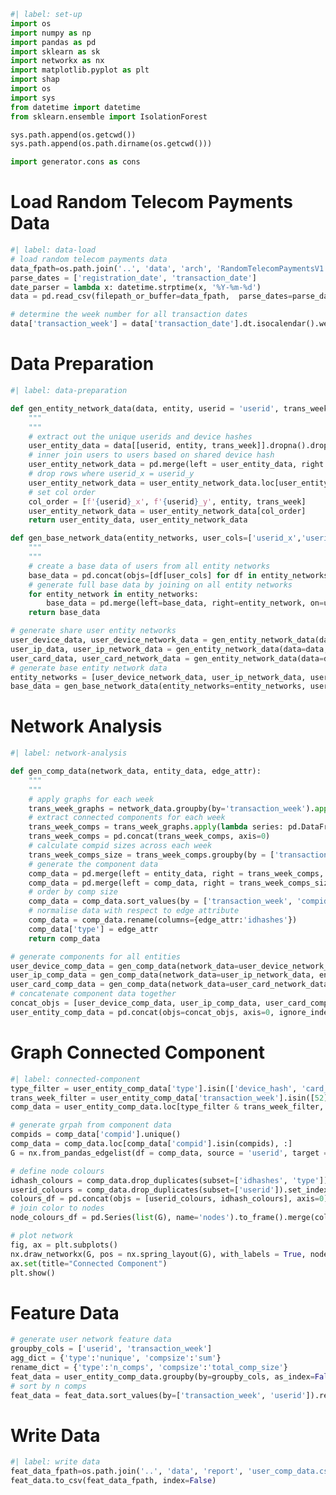 
```python
#| label: set-up
import os
import numpy as np
import pandas as pd
import sklearn as sk
import networkx as nx
import matplotlib.pyplot as plt
import shap
import os
import sys
from datetime import datetime
from sklearn.ensemble import IsolationForest

sys.path.append(os.getcwd())
sys.path.append(os.path.dirname(os.getcwd()))

import generator.cons as cons
```

# Load Random Telecom Payments Data

```python
#| label: data-load
# load random telecom payments data
data_fpath=os.path.join('..', 'data', 'arch', 'RandomTelecomPaymentsV1.1.csv')
parse_dates = ['registration_date', 'transaction_date']
date_parser = lambda x: datetime.strptime(x, '%Y-%m-%d')
data = pd.read_csv(filepath_or_buffer=data_fpath,  parse_dates=parse_dates)

# determine the week number for all transaction dates
data['transaction_week'] = data['transaction_date'].dt.isocalendar().week
```

# Data Preparation

```python
#| label: data-preparation

def gen_entity_network_data(data, entity, userid = 'userid', trans_week = 'transaction_week'):
    """
    """
    # extract out the unique userids and device hashes
    user_entity_data = data[[userid, entity, trans_week]].dropna().drop_duplicates()
    # inner join users to users based on shared device hash
    user_entity_network_data = pd.merge(left = user_entity_data, right = user_entity_data, on = [entity, trans_week], how = 'inner')
    # drop rows where userid_x = userid_y
    user_entity_network_data = user_entity_network_data.loc[user_entity_network_data[f'{userid}_x'] != user_entity_network_data[f'{userid}_y'], :]
    # set col order
    col_order = [f'{userid}_x', f'{userid}_y', entity, trans_week]
    user_entity_network_data = user_entity_network_data[col_order]
    return user_entity_data, user_entity_network_data

def gen_base_network_data(entity_networks, user_cols=['userid_x','userid_y']):
    """
    """
    # create a base data of users from all entity networks
    base_data = pd.concat(objs=[df[user_cols] for df in entity_networks], ignore_index=True, axis=0).drop_duplicates().reset_index(drop=True)
    # generate full base data by joining on all entity networks
    for entity_network in entity_networks:
        base_data = pd.merge(left=base_data, right=entity_network, on=user_cols, how='left')
    return base_data

# generate share user entity networks
user_device_data, user_device_network_data = gen_entity_network_data(data=data, entity='device_hash', userid = 'userid')
user_ip_data, user_ip_network_data = gen_entity_network_data(data=data, entity='ip_hash', userid = 'userid')
user_card_data, user_card_network_data = gen_entity_network_data(data=data, entity='card_hash', userid = 'userid')
# generate base entity network data
entity_networks = [user_device_network_data, user_ip_network_data, user_card_network_data]
base_data = gen_base_network_data(entity_networks=entity_networks, user_cols=['userid_x','userid_y'])
```

# Network Analysis

```python
#| label: network-analysis

def gen_comp_data(network_data, entity_data, edge_attr):
    """
    """
    # apply graphs for each week
    trans_week_graphs = network_data.groupby(by='transaction_week').apply(lambda group: nx.from_pandas_edgelist(df = group, source = 'userid_x', target = 'userid_y', edge_attr = [edge_attr])).rename('G').reset_index()
    # extract connected components for each week
    trans_week_comps = trans_week_graphs.apply(lambda series: pd.DataFrame([{'transaction_week':series['transaction_week'], 'compid':i, 'userid':cc} for i, cc in enumerate(nx.connected_components(series['G']))]).explode('userid').reset_index(drop = True), axis=1).to_list()
    trans_week_comps = pd.concat(trans_week_comps, axis=0)
    # calculate compid sizes across each week
    trans_week_comps_size = trans_week_comps.groupby(by = ['transaction_week', 'compid'], as_index = False).agg({'userid':'nunique'}).rename(columns={'userid':'compsize'})
    # generate the component data
    comp_data = pd.merge(left = entity_data, right = trans_week_comps, left_on = ['transaction_week', 'userid'], right_on = ['transaction_week', 'userid'], how = 'inner')
    comp_data = pd.merge(left = comp_data, right = trans_week_comps_size, on = ['transaction_week', 'compid'], how = 'inner')
    # order by comp size
    comp_data = comp_data.sort_values(by = ['transaction_week', 'compid', 'userid', edge_attr]).reset_index(drop=True)
    # normalise data with respect to edge attribute
    comp_data = comp_data.rename(columns={edge_attr:'idhashes'})
    comp_data['type'] = edge_attr
    return comp_data

# generate components for all entities
user_device_comp_data = gen_comp_data(network_data=user_device_network_data, entity_data = user_device_data, edge_attr='device_hash')
user_ip_comp_data = gen_comp_data(network_data=user_ip_network_data, entity_data = user_ip_data, edge_attr='ip_hash')
user_card_comp_data = gen_comp_data(network_data=user_card_network_data, entity_data = user_card_data, edge_attr='card_hash')
# concatenate component data together
concat_objs = [user_device_comp_data, user_ip_comp_data, user_card_comp_data]
user_entity_comp_data = pd.concat(objs=concat_objs, axis=0, ignore_index=True)
```

# Graph Connected Component

```python
#| label: connected-component
type_filter = user_entity_comp_data['type'].isin(['device_hash', 'card_hash', 'ip_hash'])
trans_week_filter = user_entity_comp_data['transaction_week'].isin([52])
comp_data = user_entity_comp_data.loc[type_filter & trans_week_filter, :].copy()

# generate grpah from component data
compids = comp_data['compid'].unique()
comp_data = comp_data.loc[comp_data['compid'].isin(compids), :]
G = nx.from_pandas_edgelist(df = comp_data, source = 'userid', target = 'idhashes', edge_attr = ['compid', 'compsize', 'type'])

# define node colours
idhash_colours = comp_data.drop_duplicates(subset=['idhashes', 'type']).set_index('idhashes')['type'].replace({'device_hash':'orange', 'ip_hash':'yellow', 'card_hash':'red'})
userid_colours = comp_data.drop_duplicates(subset=['userid']).set_index('userid').assign(colour='blue')['colour']
colours_df = pd.concat(objs = [userid_colours, idhash_colours], axis=0).rename('colours').to_frame().reset_index().rename(columns={'index':'nodes'})
# join color to nodes
node_colours_df = pd.Series(list(G), name='nodes').to_frame().merge(colours_df, on='nodes', how='left')

# plot network
fig, ax = plt.subplots()
nx.draw_networkx(G, pos = nx.spring_layout(G), with_labels = True, node_size = 30, font_size = 1, node_color=node_colours_df['colours'].to_list(), ax=ax)
ax.set(title="Connected Component")
plt.show()
```

# Feature Data

```python
# generate user network feature data
groupby_cols = ['userid', 'transaction_week']
agg_dict = {'type':'nunique', 'compsize':'sum'}
rename_dict = {'type':'n_comps', 'compsize':'total_comp_size'}
feat_data = user_entity_comp_data.groupby(by=groupby_cols, as_index=False).agg(agg_dict).rename(columns=rename_dict)
# sort by n comps
feat_data = feat_data.sort_values(by=['transaction_week', 'userid']).reset_index(drop=True)
```

# Write Data

```python
#| label: write data
feat_data_fpath=os.path.join('..', 'data', 'report', 'user_comp_data.csv')
feat_data.to_csv(feat_data_fpath, index=False)
```
